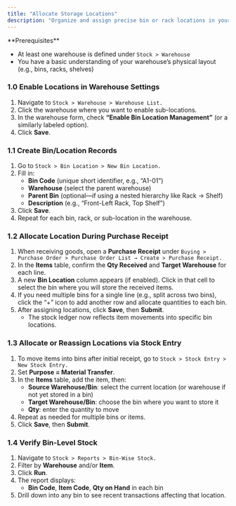 ```yaml
---
title: "Allocate Storage Locations"
description: "Organize and assign precise bin or rack locations in your warehouses—so received items are stored efficiently and can be located quickly—using the CGIC App."
---
```


<Info>
  **Prerequisites**

  - At least one warehouse is defined under `Stock > Warehouse `
  - You have a basic understanding of your warehouse’s physical layout (e.g., bins, racks, shelves)
</Info>

### 1.0 Enable Locations in Warehouse Settings

1. Navigate to `Stock > Warehouse > Warehouse List.`
2. Click the warehouse where you want to enable sub-locations.
3. In the warehouse form, check **“Enable Bin Location Management”** (or a similarly labeled option).
4. Click **Save**.

### 1.1 Create Bin/Location Records

1. Go to `Stock > Bin Location > New Bin Location.`
2. Fill in:
   - **Bin Code** (unique short identifier, e.g., “A1-01”)
   - **Warehouse** (select the parent warehouse)
   - **Parent Bin** (optional—if using a nested hierarchy like Rack → Shelf)
   - **Description** (e.g., “Front-Left Rack, Top Shelf”)
3. Click **Save**.
4. Repeat for each bin, rack, or sub-location in the warehouse.

### 1.2 Allocate Location During Purchase Receipt

1. When receiving goods, open a **Purchase Receipt** under `Buying > Purchase Order > Purchase Order List → Create > Purchase Receipt.`
2. In the **Items** table, confirm the **Qty Received** and **Target Warehouse** for each line.
3. A new **Bin Location** column appears (if enabled). Click in that cell to select the bin where you will store the received items.
4. If you need multiple bins for a single line (e.g., split across two bins), click the “\+” icon to add another row and allocate quantities to each bin.
5. After assigning locations, click **Save**, then **Submit**.
   - The stock ledger now reflects item movements into specific bin locations.

### 1.3 Allocate or Reassign Locations via Stock Entry

1. To move items into bins after initial receipt, go to `Stock > Stock Entry > New Stock Entry. `
2. Set **Purpose = Material Transfer**.
3. In the **Items** table, add the item, then:
   - **Source Warehouse/Bin**: select the current location (or warehouse if not yet stored in a bin)
   - **Target Warehouse/Bin**: choose the bin where you want to store it
   - **Qty**: enter the quantity to move
4. Repeat as needed for multiple bins or items.
5. Click **Save**, then **Submit**.

### 1.4 Verify Bin-Level Stock

1. Navigate to `Stock > Reports > Bin-Wise Stock. `
2. Filter by **Warehouse** and/or **Item**.
3. Click **Run**.
4. The report displays:
   - **Bin Code**, **Item Code**, **Qty on Hand** in each bin
5. Drill down into any bin to see recent transactions affecting that location.
